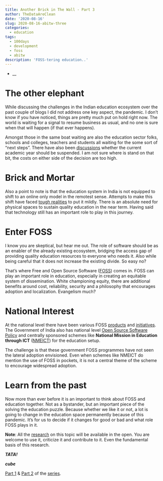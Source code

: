 ```yaml
---
title: Another Brick in The Wall - Part 3
author: TheDataAreClean
date: '2020-08-16'
slug: 2020-08-16-abitw-three
categories:
  - education
tags:
  - 100days
  - development
  - foss
  - abitw
description: 'FOSS-tering education..'
---
```


* __

# The other elephant
While discussing the challenges in the Indian education ecosystem over the past couple of blogs I did not address one key aspect, the pandemic. I don't know if you have noticed, things are pretty much put on hold right now. The world is waiting for a signal to resume business as usual, and no one is sure when that will happen (if that ever happens). 

Amongst those in the same boat waiting are also the education sector folks, schools and colleges, teachers and students all waiting for the some sort of "next steps". There have also been [discussions](https://theprint.in/india/governance/current-academic-session-not-likely-to-be-treated-as-zero-year-govt-tells-parliamentary-panel/478981/) whether the current academic year should be suspended. I am not sure where is stand on that bit, the costs on either side of the decision are too high.

# Brick and Mortar
Also a point to note is that the education system in India is not equipped to shift to an online only model in the remotest sense. Attempts to make this shift have faced [tough realities](https://timesofindia.indiatimes.com/city/delhi/day-2-du-exams-again-fail-to-score-much/articleshow/77493028.cms){target="_blank"} to put it mildly. There is an absolute need for physical spaces to sustain quality education in the near term. Having said that technology still has an important role to play in this journey.

# Enter FOSS
I know you are skeptical, but hear me out. The role of software should be as an enabler of the already existing ecosystem, bridging the access gap of providing quality education resources to everyone who needs it. Also while being careful that it does not increase the existing divide. So easy no?

That's where Free and Open Source Software ([FOSS](https://en.wikipedia.org/wiki/Free_and_open-source_software){target="_blank"}) comes in. FOSS can play an important role in education, especially in creating an equitable system of dissemination. White championing equity, there are additional benefits around cost, reliability, security and a philosophy that encourages adoption and localization. Evangelism much?

# National Interest
At the national level there have been various FOSS [products](https://www.meity.gov.in/content/foss-products){target="_blank"} and [initiatives](https://www.meity.gov.in/content/major-foss-initiatives){target="_blank"}. The Government of India also has national level [Open Source Software Policy](https://digitalindia.gov.in/content/open-source-%E2%80%94-extremely-important-aspect-digital-india){target="_blank"} and centrally sponsored schemes like **National Mission in Education through ICT** ([NMEICT](https://nmeict.ac.in/){target="_blank"}) for the education setup.

The challenge is that these government FOSS programmes have not seen the lateral adoption envisioned. Even when schemes like NMEICT do mention the use of FOSS in pockets, it is not a central theme of the scheme to encourage widespread adoption.

# Learn from the past
Now more than ever before it is an important to think about FOSS and education together. Not as a bystander, but an important piece of the solving the education puzzle. Because whether we like it or not, a lot is going to change in the education space permanently because of this pandemic. It's for us to decide if it changes for good or bad and what role FOSS plays in it.

**Note**: All the [research](https://github.com/TheDataAreClean/education){target="_blank"} on this topic will be available in the open. You are welcome to use it, criticize it and contribute to it. Even the fundamental basis of this research.

**_TATA!_**

**_cube_**

[Part 1](https://thedataareclean.com/blog/2020-08-14-abitw-one/){target="_blank"} & [Part 2](https://thedataareclean.com/blog/2020-08-15-abitw-two/){target="_blank"} of the [series](https://thedataareclean.com/tags/abitw/){target="_blank"}.
